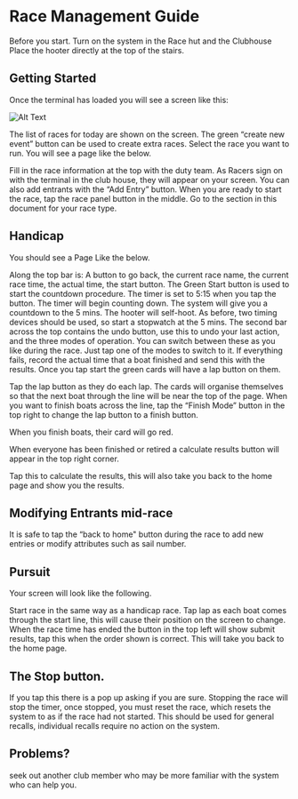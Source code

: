 # Race Management Guide

Before you start.
Turn on the system in the Race hut and the Clubhouse
Place the hooter directly at the top of the stairs.

## Getting Started
Once the terminal has loaded you will see a screen like this:

![Alt Text](/images/Dashboard-Home-Page.png)
 
The list of races for today are shown on the screen.
The green “create new event” button can be used to create extra races.
Select the race you want to run.
You will see a page like the below.
 
Fill in the race information at the top with the duty team.
As Racers sign on with the terminal in the club house, they will appear on your screen. You can also add entrants with the “Add Entry” button.
When you are ready to start the race, tap the race panel button in the middle. Go to the section in this document for your race type.
## Handicap
You should see a Page Like the below.
  
Along the top bar is: A button to go back, the current race name, the current race time, the actual time, the start button.
The Green Start button is used to start the countdown procedure. The timer is set to 5:15 when you tap the button. The timer will begin counting down. The system will give you a countdown to the 5 mins. The hooter will self-hoot. As before, two timing devices should be used, so start a stopwatch at the 5 mins.
The second bar across the top contains the undo button, use this to undo your last action, and the three modes of operation. You can switch between these as you like during the race. Just tap one of the modes to switch to it.
If everything fails, record the actual time that a boat finished and send this with the results.
Once you tap start the green cards will have a lap button on them.
 
Tap the lap button as they do each lap. The cards will organise themselves so that the next boat through the line will be near the top of the page.
When you want to finish boats across the line, tap the “Finish Mode” button in the top right to change the lap button to a finish button.
 
When you finish boats, their card will go red. 
 
When everyone has been finished or retired a calculate results button will appear in the top right corner.
 
Tap this to calculate the results, this will also take you back to the home page and show you the results.
## Modifying Entrants mid-race
It is safe to tap the “back to home" button during the race to add new entries or modify attributes such as sail number.
## Pursuit
Your screen will look like the following.
 
Start race in the same way as a handicap race.
Tap lap as each boat comes through the start line, this will cause their position on the screen to change.
When the race time has ended the button in the top left will show submit results, tap this when the order shown is correct. This will take you back to the home page.
 
## The Stop button.
If you tap this there is a pop up asking if you are sure. Stopping the race will stop the timer, once stopped, you must reset the race, which resets the system to as if the race had not started.
This should be used for general recalls, individual recalls require no action on the system.
## Problems?

seek out another club member who may be more familiar with the system who can help you.

